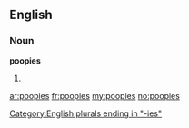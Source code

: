 ==English==

===Noun===
'''poopies'''

# {{plural of|[[poopy]]}}

[[Category:English plurals ending in "-ies"]]

[[ar:poopies]]
[[fr:poopies]]
[[my:poopies]]
[[no:poopies]]